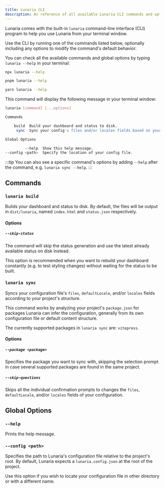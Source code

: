 ```yaml
---
title: Lunaria CLI
description: An reference of all available Lunaria CLI commands and options.
---
```



Lunaria comes with the built-in `lunaria` command-line interface (CLI) program to help you use Lunaria from your terminal window.

Use the CLI by running one of the commands listed below, optionally including any options to modify the command's default behavior.

You can check all the available commands and global options by typing `lunaria --help` in your terminal:

<Tabs>
<TabItem label="npm">

```sh
npx lunaria --help
```

</TabItem>
<TabItem label="pnpm">

```sh
pnpm lunaria --help
```

</TabItem>
<TabItem label="Yarn">

```sh
yarn lunaria --help
```

</TabItem>
</Tabs>

This command will display the following message in your terminal window:

```sh
lunaria [command] [...options]

Commands

    build  Build your dashboard and status to disk.
     sync  Sync your config's files and/or locales fields based on your project's structure.

Global Options

         --help  Show this help message.
--config <path>  Specify the location of your config file.
```

:::tip
You can also see a specific command's options by adding `--help` after the command, e.g. `lunaria sync --help`.
:::

## Commands

### `lunaria build`

Builds your dashboard and status to disk. By default, the files will be output in `dist/lunaria`, named `index.html` and `status.json` respectively.

#### Options

##### `--skip-status`

The command will skip the status generation and use the latest already available status on disk instead.

This option is recommended when you want to rebuild your dashboard constantly (e.g. to test styling changes) without waiting for the status to be built.

### `lunaria sync`

Syncs your configuration file's `files`, `defaultLocale`, and/or `locales` fields according to your project's structure.

This command works by analyzing your project's `package.json` for packages Lunaria can infer the configuration, generally from its own configuration file or default content structure.

The currently supported packages in `lunaria sync` are: `vitepress`.

#### Options

##### `--package <package>`

Specifies the package you want to sync with, skipping the selection prompt in case several supported packages are found in the same project.

##### `--skip-questions`

Skips all the individual confirmation prompts to changes the `files`, `defaultLocale`, and/or `locales` fields of your configuration.

## Global Options

### `--help`

Prints the help message.

### `--config <path>`

Specifies the path to Lunaria's configuration file relative to the project's root. By default, Lunaria expects a `lunaria.config.json` at the root of the project.

Use this option if you wish to locate your configuration file in other directory or with a different name.
